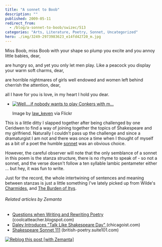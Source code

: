 ```yaml
---
title: "A sonnet to Boob"
description: ""
published: 2009-05-11
redirect_from:
  - /blog/a-sonnet-to-boob/swizec/513
categories: "Arts, Literature, Poetry, Sonnet, Uncategorized"
hero: ./img/3249-2973983623_e14fd42720_m.jpg
---
```


Miss Boob, miss Boob with your shape so plump you excite and you annoy little babies, dear,

are hungry so, and yet you only let men play. Like a peacock you display your warm soft charms, dear,

are horrible nightmares of girls well endowed and women left behind cherrish the attention, dear,

all I have for you is love, in my heart I hold you dear.

- [![Well....if nobody wants to play Conkers with m...](./img/3249-2973983623_e14fd42720_m.jpg)](http://www.flickr.com/photos/66164549@N00/2973983623/)

  Image by [law_keven](http://www.flickr.com/photos/66164549@N00/2973983623/) via Flickr

This is a little ditty I slapped together after being challenged by one Ceridwen to find a way of joining together the topics of Shakespeare and my girlfriend. Naturally I couldn't pass up the challenge and since a dramaturgist I am not and there was once a time when I thought of myself as a bit of a poet the humble [sonnet](http://en.wikipedia.org/wiki/Sonnet) was an obvious choice.

However, the careful observer will note that the only semblance of a sonnet in this poem is the stanza structure, there is no rhyme to speak of - so not a sonnet, and the verse doesn't follow a ten syllable lambic pentameter either ... but hey, it was fun to write.

Just for the record, the whole intertwining of sentences and meaning between stanzas is just a little something I've lately picked up from Wilde's [Charmides](<http://en.wikisource.org/wiki/Charmides_(Wilde)>), and [The Burden of Itys](http://en.wikisource.org/wiki/The_Burden_of_Itys).

###### Related articles by Zemanta

- [Questions when Writing and Rewriting Poetry ](http://coolcatteacher.blogspot.com/2009/05/questions-when-writing-and-rewriting.html)(coolcatteacher.blogspot.com)
- [Daley Introduces "Talk Like Shakespeare Day" ](http://chicagoist.com/2009/04/20/talk_like_shakespeare_day_introduce.php)(chicagoist.com)
- [Shakespeare Sonnet 111](http://british-poetry.suite101.com/article.cfm/shakespeare_sonnet_111) (british-poetry.suite101.com)

[![Reblog this post [with Zemanta]](https://img.zemanta.com/reblog_e.png?x-id=5181da31-1589-4f0a-beb7-c9eaed8e6258)](http://reblog.zemanta.com/zemified/5181da31-1589-4f0a-beb7-c9eaed8e6258/ "Reblog this post [with Zemanta]")